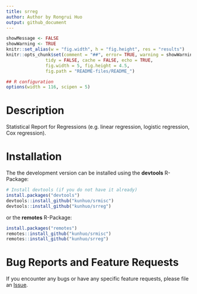 ```yaml
---
title: srreg
author: Author by Rongrui Huo
output: github_document
---
```


```r
showMessage <- FALSE
showWarning <- TRUE
knitr::set_alias(w = "fig.width", h = "fig.height", res = "results")
knitr::opts_chunk$set(comment = "##", error= TRUE, warning = showWarning, message = showMessage,
               tidy = FALSE, cache = FALSE, echo = TRUE,
               fig.width = 5, fig.height = 4.5,
               fig.path = "README-files/README_")

## R configuration
options(width = 116, scipen = 5)
```

# Description

Statistical Report for Regressions (e.g. linear regression, logistic regression, Cox regression).

# Installation

The the development version can be installed using the **devtools** R-Package:
```r
# Install devtools (if you do not have it already)
install.packages("devtools")
devtools::install_github("kunhuo/srmisc")
devtools::install_github("kunhuo/srreg")
```

or the **remotes** R-Package:
```r
install.packages("remotes")
remotes::install_github("kunhuo/srmisc")
remotes::install_github("kunhuo/srreg")
```

# Bug Reports and Feature Requests

If you encounter any bugs or have any specific feature requests, please file an [Issue](https://github.com/KunHuo/srreg/issues).
